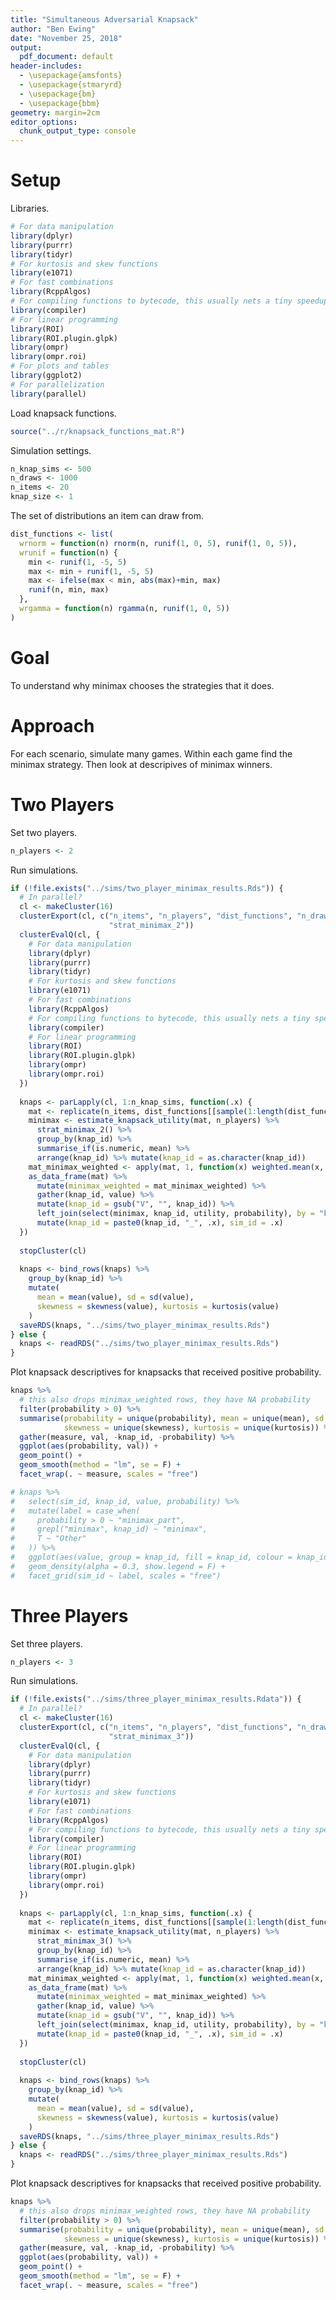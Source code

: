 ```yaml
---
title: "Simultaneous Adversarial Knapsack"
author: "Ben Ewing"
date: "November 25, 2018"
output:
  pdf_document: default
header-includes:
  - \usepackage{amsfonts}
  - \usepackage{stmaryrd}
  - \usepackage{bm}
  - \usepackage{bbm}
geometry: margin=2cm
editor_options: 
  chunk_output_type: console
---
```


# Setup

Libraries.

```r
# For data manipulation
library(dplyr)
library(purrr)
library(tidyr)
# For kurtosis and skew functions
library(e1071)
# For fast combinations
library(RcppAlgos)
# For compiling functions to bytecode, this usually nets a tiny speedup
library(compiler)
# For linear programming
library(ROI)
library(ROI.plugin.glpk)
library(ompr)
library(ompr.roi)
# For plots and tables
library(ggplot2)
# For parallelization
library(parallel)
```

Load knapsack functions.

```r
source("../r/knapsack_functions_mat.R")
```

Simulation settings.

```r
n_knap_sims <- 500
n_draws <- 1000
n_items <- 20
knap_size <- 1
```

The set of distributions an item can draw from.
```r
dist_functions <- list(
  wrnorm = function(n) rnorm(n, runif(1, 0, 5), runif(1, 0, 5)),
  wrunif = function(n) {
    min <- runif(1, -5, 5)
    max <- min + runif(1, -5, 5)
    max <- ifelse(max < min, abs(max)+min, max)
    runif(n, min, max)
  },
  wrgamma = function(n) rgamma(n, runif(1, 0, 5))
)
```

# Goal

To understand why minimax chooses the strategies that it does.

# Approach

For each scenario, simulate many games. Within each game find the minimax strategy. Then look at descripives of minimax winners.

# Two Players

Set two players.

```r
n_players <- 2
```

Run simulations.

```r
if (!file.exists("../sims/two_player_minimax_results.Rds")) {
  # In parallel?
  cl <- makeCluster(16)
  clusterExport(cl, c("n_items", "n_players", "dist_functions", "n_draws", "estimate_knapsack_utility",
                      "strat_minimax_2"))
  clusterEvalQ(cl, {
    # For data manipulation
    library(dplyr)
    library(purrr)
    library(tidyr)
    # For kurtosis and skew functions
    library(e1071)
    # For fast combinations
    library(RcppAlgos)
    # For compiling functions to bytecode, this usually nets a tiny speedup
    library(compiler)
    # For linear programming
    library(ROI)
    library(ROI.plugin.glpk)
    library(ompr)
    library(ompr.roi)
  })
  
  knaps <- parLapply(cl, 1:n_knap_sims, function(.x) {
    mat <- replicate(n_items, dist_functions[[sample(1:length(dist_functions), 1)]](n_draws))
    minimax <- estimate_knapsack_utility(mat, n_players) %>%
      strat_minimax_2() %>%
      group_by(knap_id) %>%
      summarise_if(is.numeric, mean) %>%
      arrange(knap_id) %>% mutate(knap_id = as.character(knap_id))
    mat_minimax_weighted <- apply(mat, 1, function(x) weighted.mean(x, minimax$probability))
    as_data_frame(mat) %>%
      mutate(minimax_weighted = mat_minimax_weighted) %>%
      gather(knap_id, value) %>%
      mutate(knap_id = gsub("V", "", knap_id)) %>%
      left_join(select(minimax, knap_id, utility, probability), by = "knap_id") %>%
      mutate(knap_id = paste0(knap_id, "_", .x), sim_id = .x)
  })
  
  stopCluster(cl)
  
  knaps <- bind_rows(knaps) %>% 
    group_by(knap_id) %>%
    mutate(
      mean = mean(value), sd = sd(value),
      skewness = skewness(value), kurtosis = kurtosis(value)
    )
  saveRDS(knaps, "../sims/two_player_minimax_results.Rds")
} else {
  knaps <- readRDS("../sims/two_player_minimax_results.Rds")
}
```

Plot knapsack descriptives for knapsacks that received positive probability.

```r
knaps %>% 
  # this also drops minimax_weighted rows, they have NA probability
  filter(probability > 0) %>% 
  summarise(probability = unique(probability), mean = unique(mean), sd = unique(sd), 
            skewness = unique(skewness), kurtosis = unique(kurtosis)) %>% 
  gather(measure, val, -knap_id, -probability) %>% 
  ggplot(aes(probability, val)) +
  geom_point() +
  geom_smooth(method = "lm", se = F) +
  facet_wrap(. ~ measure, scales = "free")
```

<!-- Plot distributions? Pretty messy. -->

```r
# knaps %>% 
#   select(sim_id, knap_id, value, probability) %>% 
#   mutate(label = case_when(
#     probability > 0 ~ "minimax_part",
#     grepl("minimax", knap_id) ~ "minimax",
#     T ~ "Other"
#   )) %>% 
#   ggplot(aes(value, group = knap_id, fill = knap_id, colour = knap_id)) +
#   geom_density(alpha = 0.3, show.legend = F) +
#   facet_grid(sim_id ~ label, scales = "free")
```

# Three Players

Set three players.

```r
n_players <- 3
```

Run simulations.

```r
if (!file.exists("../sims/three_player_minimax_results.Rdata")) {
  # In parallel?
  cl <- makeCluster(16)
  clusterExport(cl, c("n_items", "n_players", "dist_functions", "n_draws", "estimate_knapsack_utility",
                      "strat_minimax_3"))
  clusterEvalQ(cl, {
    # For data manipulation
    library(dplyr)
    library(purrr)
    library(tidyr)
    # For kurtosis and skew functions
    library(e1071)
    # For fast combinations
    library(RcppAlgos)
    # For compiling functions to bytecode, this usually nets a tiny speedup
    library(compiler)
    # For linear programming
    library(ROI)
    library(ROI.plugin.glpk)
    library(ompr)
    library(ompr.roi)
  })
  
  knaps <- parLapply(cl, 1:n_knap_sims, function(.x) {
    mat <- replicate(n_items, dist_functions[[sample(1:length(dist_functions), 1)]](n_draws))
    minimax <- estimate_knapsack_utility(mat, n_players) %>%
      strat_minimax_3() %>%
      group_by(knap_id) %>%
      summarise_if(is.numeric, mean) %>%
      arrange(knap_id) %>% mutate(knap_id = as.character(knap_id))
    mat_minimax_weighted <- apply(mat, 1, function(x) weighted.mean(x, minimax$probability))
    as_data_frame(mat) %>%
      mutate(minimax_weighted = mat_minimax_weighted) %>%
      gather(knap_id, value) %>%
      mutate(knap_id = gsub("V", "", knap_id)) %>%
      left_join(select(minimax, knap_id, utility, probability), by = "knap_id") %>%
      mutate(knap_id = paste0(knap_id, "_", .x), sim_id = .x)
  })
  
  stopCluster(cl)
  
  knaps <- bind_rows(knaps) %>% 
    group_by(knap_id) %>%
    mutate(
      mean = mean(value), sd = sd(value),
      skewness = skewness(value), kurtosis = kurtosis(value)
    )
  saveRDS(knaps, "../sims/three_player_minimax_results.Rds")
} else {
  knaps <- readRDS("../sims/three_player_minimax_results.Rds")
}
```

Plot knapsack descriptives for knapsacks that received positive probability.

```r
knaps %>% 
  # this also drops minimax_weighted rows, they have NA probability
  filter(probability > 0) %>% 
  summarise(probability = unique(probability), mean = unique(mean), sd = unique(sd), 
            skewness = unique(skewness), kurtosis = unique(kurtosis)) %>% 
  gather(measure, val, -knap_id, -probability) %>% 
  ggplot(aes(probability, val)) +
  geom_point() +
  geom_smooth(method = "lm", se = F) +
  facet_wrap(. ~ measure, scales = "free")
```
